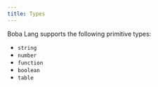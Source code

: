 ```yaml
---
title: Types
---
```


Boba Lang supports the following primitive types:

- `string`
- `number`
- `function`
- `boolean`
- `table`
